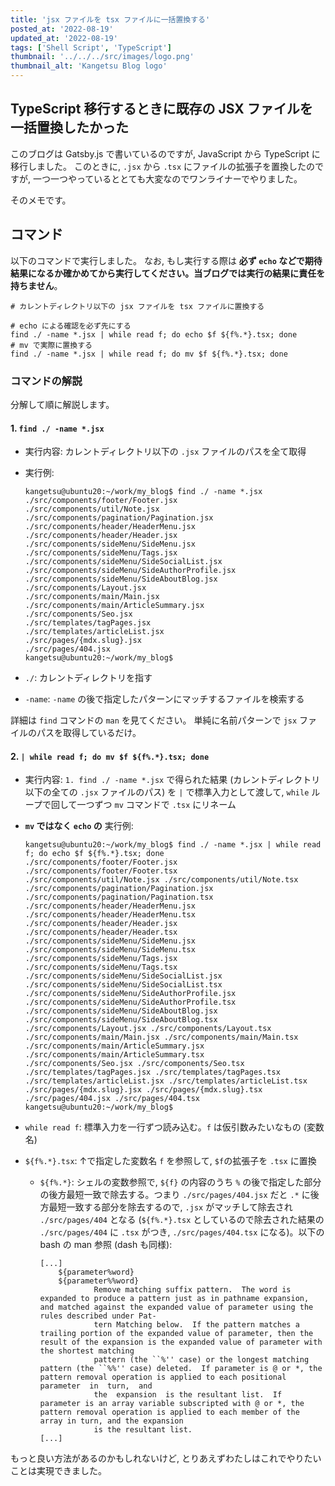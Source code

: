 ```yaml
---
title: 'jsx ファイルを tsx ファイルに一括置換する'
posted_at: '2022-08-19'
updated_at: '2022-08-19'
tags: ['Shell Script', 'TypeScript']
thumbnail: '../../../src/images/logo.png'
thumbnail_alt: 'Kangetsu Blog logo'
---
```


## TypeScript 移行するときに既存の JSX ファイルを一括置換したかった

このブログは Gatsby.js で書いているのですが, JavaScript から TypeScript に移行しました。
このときに, `.jsx` から `.tsx` にファイルの拡張子を置換したのですが, 一つ一つやっているととても大変なのでワンライナーでやりました。

そのメモです。

## コマンド

以下のコマンドで実行しました。
なお, もし実行する際は __必ず `echo` などで期待結果になるか確かめてから実行してください。当ブログでは実行の結果に責任を持ちません__。

```shell
# カレントディレクトリ以下の jsx ファイルを tsx ファイルに置換する

# echo による確認を必ず先にする
find ./ -name *.jsx | while read f; do echo $f ${f%.*}.tsx; done
# mv で実際に置換する
find ./ -name *.jsx | while read f; do mv $f ${f%.*}.tsx; done
```

### コマンドの解説

分解して順に解説します。

#### 1. `find ./ -name *.jsx`

- 実行内容: カレントディレクトリ以下の `.jsx` ファイルのパスを全て取得
- 実行例:

    ```shell-session
    kangetsu@ubuntu20:~/work/my_blog$ find ./ -name *.jsx
    ./src/components/footer/Footer.jsx
    ./src/components/util/Note.jsx
    ./src/components/pagination/Pagination.jsx
    ./src/components/header/HeaderMenu.jsx
    ./src/components/header/Header.jsx
    ./src/components/sideMenu/SideMenu.jsx
    ./src/components/sideMenu/Tags.jsx
    ./src/components/sideMenu/SideSocialList.jsx
    ./src/components/sideMenu/SideAuthorProfile.jsx
    ./src/components/sideMenu/SideAboutBlog.jsx
    ./src/components/Layout.jsx
    ./src/components/main/Main.jsx
    ./src/components/main/ArticleSummary.jsx
    ./src/components/Seo.jsx
    ./src/templates/tagPages.jsx
    ./src/templates/articleList.jsx
    ./src/pages/{mdx.slug}.jsx
    ./src/pages/404.jsx
    kangetsu@ubuntu20:~/work/my_blog$
    ```

- `./`: カレントディレクトリを指す
- `-name`: `-name` の後で指定したパターンにマッチするファイルを検索する

詳細は `find` コマンドの `man` を見てください。
単純に名前パターンで `jsx` ファイルのパスを取得しているだけ。

#### 2. `| while read f; do mv $f ${f%.*}.tsx; done`

- 実行内容: `1. find ./ -name *.jsx` で得られた結果 (カレントディレクトリ以下の全ての `.jsx` ファイルのパス) を `|` で標準入力として渡して, `while` ループで回して一つずつ `mv` コマンドで `.tsx` にリネーム
- __`mv` ではなく `echo` の__ 実行例:

    ```shell-session
    kangetsu@ubuntu20:~/work/my_blog$ find ./ -name *.jsx | while read f; do echo $f ${f%.*}.tsx; done
    ./src/components/footer/Footer.jsx ./src/components/footer/Footer.tsx
    ./src/components/util/Note.jsx ./src/components/util/Note.tsx
    ./src/components/pagination/Pagination.jsx ./src/components/pagination/Pagination.tsx
    ./src/components/header/HeaderMenu.jsx ./src/components/header/HeaderMenu.tsx
    ./src/components/header/Header.jsx ./src/components/header/Header.tsx
    ./src/components/sideMenu/SideMenu.jsx ./src/components/sideMenu/SideMenu.tsx
    ./src/components/sideMenu/Tags.jsx ./src/components/sideMenu/Tags.tsx
    ./src/components/sideMenu/SideSocialList.jsx ./src/components/sideMenu/SideSocialList.tsx
    ./src/components/sideMenu/SideAuthorProfile.jsx ./src/components/sideMenu/SideAuthorProfile.tsx
    ./src/components/sideMenu/SideAboutBlog.jsx ./src/components/sideMenu/SideAboutBlog.tsx
    ./src/components/Layout.jsx ./src/components/Layout.tsx
    ./src/components/main/Main.jsx ./src/components/main/Main.tsx
    ./src/components/main/ArticleSummary.jsx ./src/components/main/ArticleSummary.tsx
    ./src/components/Seo.jsx ./src/components/Seo.tsx
    ./src/templates/tagPages.jsx ./src/templates/tagPages.tsx
    ./src/templates/articleList.jsx ./src/templates/articleList.tsx
    ./src/pages/{mdx.slug}.jsx ./src/pages/{mdx.slug}.tsx
    ./src/pages/404.jsx ./src/pages/404.tsx
    kangetsu@ubuntu20:~/work/my_blog$
    ```

- `while read f`: 標準入力を一行ずつ読み込む。`f` は仮引数みたいなもの (変数名)
- `${f%.*}.tsx`: ↑で指定した変数名 `f` を参照して, `$f`の拡張子を `.tsx` に置換
  - `${f%.*}`: シェルの変数参照で, `${f}` の内容のうち `%` の後で指定した部分の後方最短一致で除去する。つまり `./src/pages/404.jsx` だと `.*` に後方最短一致する部分を除去するので, `.jsx` がマッチして除去され `./src/pages/404` となる (`${f%.*}.tsx` としているので除去された結果の `./src/pages/404` に `.tsx` がつき, `./src/pages/404.tsx` になる)。以下の bash の man 参照 (dash も同様):

    ```man
    [...]
        ${parameter%word}
        ${parameter%%word}
                Remove matching suffix pattern.  The word is expanded to produce a pattern just as in pathname expansion, and matched against the expanded value of parameter using the rules described under Pat‐
                tern Matching below.  If the pattern matches a trailing portion of the expanded value of parameter, then the result of the expansion is the expanded value of parameter with the shortest matching
                pattern (the ``%'' case) or the longest matching pattern (the ``%%'' case) deleted.  If parameter is @ or *, the pattern removal operation is applied to each positional parameter  in  turn,  and
                the  expansion  is the resultant list.  If parameter is an array variable subscripted with @ or *, the pattern removal operation is applied to each member of the array in turn, and the expansion
                is the resultant list.
    [...]
    ```

もっと良い方法があるのかもしれないけど, とりあえずわたしはこれでやりたいことは実現できました。
